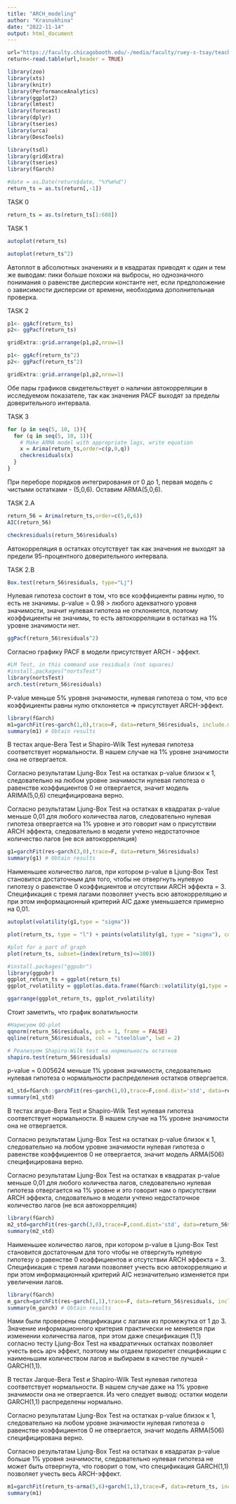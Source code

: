 ```yaml
---
title: "ARCH_modeling"
author: "Krasnukhina"
date: "2022-11-14"
output: html_document
---
```


```r
url="https://faculty.chicagobooth.edu/-/media/faculty/ruey-s-tsay/teaching/fts3/m-mrk4608.txt"
return<-read.table(url,header = TRUE)
```

```r
library(zoo)
library(xts)
library(knitr)
library(PerformanceAnalytics)
library(ggplot2)
library(lmtest)
library(forecast)
library(dplyr)
library(tseries)
library(urca)
library(DescTools)

library(tsdl)
library(gridExtra)
library(tseries)
library(fGarch)
```


```r
#date = as.Date(return$date, "%Y%m%d")
return_ts = as.ts(return[,-1])
```

TASK 0 
```r
return_ts = as.ts(return_ts[1:608])
```

TASK 1
```r
autoplot(return_ts)
```

```r
autoplot(return_ts^2)
```
Автоплот в абсолютных значениях и в квадратах приводят к один и тем же выводам: пики больше похожи на выбросы, но однозначного понимания о равенстве дисперсии константе нет, если предположение о зависимости дисперсии от времени, необходима дополнительная проверка.

TASK 2
```r
p1<- ggAcf(return_ts)
p2<- ggPacf(return_ts)

gridExtra::grid.arrange(p1,p2,nrow=1)
```
```r
p1<- ggAcf(return_ts^2)
p2<- ggPacf(return_ts^2)

gridExtra::grid.arrange(p1,p2,nrow=1)
```
Обе пары графиков свидетельствует о наличии автокорреляции в исследуемом показателе, так как значения PACF выходят за пределы доверительного интервала.

TASK 3
```r
for (p in seq(5, 10, 1)){
  for (q in seq(5, 10, 1)){
    # Make ARMA model with appropriate lags, write equation 
    x = Arima(return_ts,order=c(p,0,q))
    checkresiduals(x)
  }
}
```
При переборе порядков интегрирования от 0 до 1, первая модель с чистыми остатками - (5,0,6).
Оставим ARMA(5,0,6).

TASK 2.A
```r
return_56 = Arima(return_ts,order=c(5,0,6))
AIC(return_56)
```

```r
checkresiduals(return_56$residuals)
```
Автокорреляция в остатках отсутствует так как значения не выходят за предели 95-процентного доверительного интервала.

TASK 2.B
```r

Box.test(return_56$residuals, type="Lj")
```
Нулевая гипотеза состоит в том, что все коэффициенты равны нулю, то есть не значимы. p-value = 0.98 > любого адекватного уровня значимости, значит нулевая гипотеза не отклоняется, поэтому коэффициенты не значимы, то есть автокорреляции в остатказ на 1% уровне значимости нет.

```r
ggPacf(return_56$residuals^2)
```
Согласно графику PACF в модели присутствует ARCH - эффект.
```r
#LM Test, in this command use residuals (not squares)
#install.packages("nortsTest")
library(nortsTest)
arch.test(return_56$residuals)
```
P-value меньше 5% уровня значимости, нулевая гипотеза о том, что все коэффициенты равны нулю отклоняется => присутствует ARCH-эффект.

```r
library(fGarch)
m1=garchFit(res~garch(1,0),trace=F, data=return_56$residuals, include.mean = FALSE)
summary(m1) # Obtain results
```
В тестах arque-Bera Test и Shapiro-Wilk Test нулевая гипотеза соответствует нормальности. В нашем случае на 1% уровне значимости она не отвергается. 

Согласно результатам Ljung-Box Test на остатках p-value близок к 1, следовательно на любом уровне значимости нулевая гипотеза о равенстве коэффициентов 0 не отвергается, значит модель ARIMA(5,0,6) специфицирована верно.

Согласно результатам Ljung-Box Test на остатках в квадратах p-value меньше 0,01 для любого количества лагов, следовательно нулевая гипотеза отвергается на 1% уровне и это говорит нам о присутствии ARCH эффекта, следовательно в модели учтено недостаточное количество лагов (не вся автокорреляция)

```r
g1=garchFit(res~garch(3,0),trace=F, data=return_56$residuals)
summary(g1) # Obtain results
```
Наименьшее количество лагов, при котором p-value в Ljung-Box Test становится достаточным для того, чтобы не отвергнуть нулевую гипотезу о равенстве 0 коэффициентов и отсутствии ARCH эффекта = 3. Спецификация с тремя лагами позволяет учесть всю автокорреляцию и при этом информационный критерий AIC даже уменьшается примерно на 0,01.

```r
autoplot(volatility(g1,type = "sigma"))
```

```r

plot(return_ts, type = "l") + points(volatility(g1, type = "sigma"), col = 'red', cex = 0.5)
```

```r
#plot for a part of graph
plot(return_ts, subset=(index(return_ts)<=100))
```


```r
#install.packages("ggpubr")
library(ggpubr)
ggplot_return_ts = ggplot(return_ts)
ggplot_rvolatility = ggplot(as.data.frame(fGarch::volatility(g1,type = "sigma")))

ggarrange(ggplot_return_ts, ggplot_rvolatility)

```
Стоит заметить, что график волатильности 

```r
#Нарисуем QQ-plot
qqnorm(return_56$residuals, pch = 1, frame = FALSE)
qqline(return_56$residuals, col = "steelblue", lwd = 2)
```

```r
# Реализуем Shapiro-Wilk test на нормальность остатков 
shapiro.test(return_56$residuals)
```
p-value = 0.005624 меньше 1% уровня значимости, следовательно нулевая гипотеза о нормальности распределения остатков отвергается. 

```r
m1_std=fGarch::garchFit(res~garch(1,0),trace=F,cond.dist='std', data=return_56$residuals)
summary(m1_std)
```
В тестах arque-Bera Test и Shapiro-Wilk Test нулевая гипотеза соответствует нормальности. В нашем случае на 1% уровне значимости она не отвергается. 

Согласно результатам Ljung-Box Test на остатках p-value близок к 1, следовательно на любом уровне значимости нулевая гипотеза о равенстве коэффициентов 0 не отвергается, значит модель ARMA(506) специфицирована верно.

Согласно результатам Ljung-Box Test на остатках в квадратах p-value меньше 0,01 для любого количества лагов, следовательно нулевая гипотеза отвергается на 1% уровне и это говорит нам о присутствии ARCH эффекта, следовательно в модели учтено недостаточное количество лагов (не вся автокорреляция)

```r
library(fGarch)
m2_std=garchFit(res~garch(3,0),trace=F,cond.dist='std', data=return_56$residuals, include.mean = FALSE)
summary(m2_std)
```
Наименьшее количество лагов, при котором p-value в Ljung-Box Test становится достаточным для того чтобы не отвергнуть нулевую гипотезу о равенстве 0 коэффициентов и отсутствии ARCH эффекта = 3. Спецификация с тремя лагами позволяет учесть всю автокорреляцию и при этом информационный критерий AIC незначительно изменяется при увеличении лагов.


```r
library(fGarch)
m_garch=garchFit(res~garch(1,1),trace=F, data=return_56$residuals, include.mean = FALSE)
summary(m_garch) # Obtain results
```
Нами были проверены спецификации с лагами из промежутка от 1 до 3. Значение информационного критерия практически не меняется при изменении количества лагов, при этом даже спецификация (1,1) согласно тесту Ljung-Box Test на квадратичных остатках позволяет учесть весь арч эффект, поэтому мы отдаем приоритет спецификации с наименьшим количеством лагов и выбираем в качестве лучшей - GARCH(1,1).

В тестах Jarque-Bera Test и Shapiro-Wilk Test нулевая гипотеза соответствует нормальности. В нашем случае даже на 1% уровне значимости она не отвергается. Из чего следует вывод: остатки модели GARCH(1,1) распределены нормально. 

Согласно результатам Ljung-Box Test на остатках p-value близок к 1, следовательно на любом уровне значимости нулевая гипотеза о равенстве коэффициентов 0 не отвергается, значит модель ARMA(506) специфицирована верно.

Согласно результатам Ljung-Box Test на остатках в квадратах p-value больше 1% уровня значимости, следовательно нулевая гипотеза не может быть отвергнута, что говорит о том, что спецификация GARCH(1,1) позволяет учесть весь ARCH-эффект.

```r
m1=garchFit(return_ts~arma(5,6)+garch(1,1),trace=F, data=return_ts, include.mean = FALSE)
summary(m1)
```

